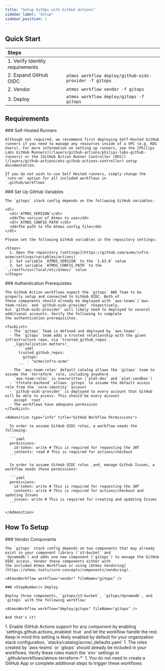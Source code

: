 ```yaml
---
title: "Setup GitOps with GitHub Actions"
sidebar_label: "Setup"
sidebar_position: 1
---
```


## Quick Start

| Steps                           |                                                        |
| :------------------------------ | :----------------------------------------------------- |
| 1. Verify Identity requirements |                                                        |
| 2. Expand GitHub OIDC           | `atmos workflow deploy/github-oidc-provider -f gitops` |
| 2. Vendor                       | `atmos workflow vendor -f gitops`                      |
| 3. Deploy                       | `atmos workflow deploy/gitops -f gitops`               |

## Requirements

<Steps>
  <Step>
    ### <StepNumber/> Self-Hosted Runners

    Although not required, we recommend first deploying Self-Hosted GitHub runners if you need to manage any resources inside of a VPC (e.g. RDS Users). For more information on setting up runners, see the [Philips Labs GitHub Runners](/layers/github-actions/philips-labs-github-runners) or the [GitHub Action Runner Controller (EKS)](/layers/github-actions/eks-github-actions-controller) setup documentation.

    If you do not wish to use Self Hosted runners, simply change the `runs-on` option for all included workflows in
    `.github/workflows`

  </Step>

  <Step>
    ### <StepNumber/> Set Up GitHub Variables

    The `gitops` stack config depends on the following GitHub variables:

    <dl>
      <dt>`ATMOS_VERSION`</dt>
      <dd>The version of Atmos to use</dd>
      <dt>`ATMOS_CONFIG_PATH`</dt>
      <dd>The path to the Atmos config file</dd>
    </dl>

    Please set the following GitHub variables in the repository settings:

    <Steps>
      1. Open the repository [settings](https://github.com/acme/infra-acme/settings/variables/actions)
      2. Set variable `ATMOS_VERSION` to the `1.63.0` value
      3. Set variable `ATMOS_CONFIG_PATH` to the `./rootfs/usr/local/etc/atmos/` value
    </Steps>
  </Step>

  <Step>
    ### <StepNumber/> Authentication Prerequisites

    The GitHub Action workflows expect the `gitops` AWS Team to be properly setup and connected to GitHub OIDC. Both of
    these components should already be deployed with `aws-teams`/`aws-team-roles` and `github-oidc-provider` respectively,
    but `github-oidc-provider` will likely need to deployed to several additional accounts. Verify the following to complete
    the authentication prerequisites.

    <TaskList>
      - The `gitops` Team is defined and deployed by `aws-teams`.
      - The `gitops` team adds a trusted relationship with the given infrastructure repo, via `trusted_github_repos`.
        _Capitalization matters!_
          ```yaml
          trusted_github_repos:
            gitops:
              - "acme/infra-acme"
          ```
      - The `aws-team-roles` default catalog allows the `gitops` team to assume the `terraform` role, including anywhere
        `aws-team-roles` is overwritten (`plat-dev` and `plat-sandbox`)
      - `tfstate-backend` allows `gitops` to assume the default access role from the `core-identity` account
      - `github-oidc-provider` is deployed to every account that GitHub will be able to access. This should be every account
        except `root`.
      - The workflows have adequate permission
    </TaskList>

    <Admonition type="info" title="GitHub Workflow Permissions">

      In order to assume GitHub OIDC roles, a workflow needs the following:

      ```yaml
      permissions:
        id-token: write # This is required for requesting the JWT
        contents: read # This is required for actions/checkout
      ```

      In order to assume GitHub OIDC roles _and_ manage Github Issues, a workflow needs these permissions:

      ```yaml
      permissions:
        id-token: write # This is required for requesting the JWT
        contents: write # This is required for actions/checkout and updating Issues
        issues: write # This is required for creating and updating Issues
      ```

    </Admonition>

  </Step>
</Steps>

## How To Setup

<Steps>
  <Step>
    ### <StepNumber/> Vendor Components

    The `gitops` stack config depends on two components that may already exist in your component library (`s3-bucket` and
    `dynamodb`) and adds one new component (`gitops`) to manage the GitHub OIDC access. Vendor these components either with
    the included Atmos Workflows or using [Atmos Vendoring](https://atmos.tools/core-concepts/components/vendoring).

    <AtmosWorkflow workflow="vendor" fileName="gitops" />
  </Step>

  <Step>

    ### <StepNumber/> Deploy

    Deploy three components, `gitops/s3-bucket`, `gitops/dynamodb`, and `gitops` with the following workflow:

    <AtmosWorkflow workflow="deploy/gitops" fileName="gitops" />

    And that's it!
  </Step>
</Steps>


<KeyPoints title="Tips">
  1. Enable GitHub Actions support for any component by enabling `settings.github.actions_enabled: true` and let the
    workflow handle the rest. Keep in mind this setting is likely enabled by default for your organization stack
    configuration, `stacks/catalog/acme/_defaults.yaml`
  1. The roles created by `aws-teams` or `gitops` should already be included in your workflows. Verify these roles match
    the `env` settings in `.github/workflows/atmos-terraform-*`
  1. You do not need to create a GitHub App or complete additional steps to trigger these workflows
</KeyPoints>
